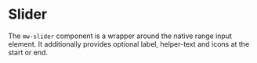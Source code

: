 
# Slider

The `mw-slider` component is a wrapper around the native range input element. It additionally provides optional label, helper-text and icons at the start or end.

<Canvas>
  <Story id="components-slider--default" />
</Canvas>

<ArgsTable of="mw-slider" />
